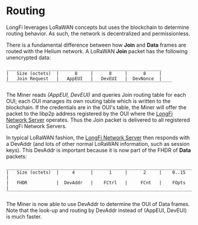 # Routing

LongFi leverages LoRaWAN concepts but uses the blockchain to determine routing behavior. As such, the network is decentralized and permissionless.

There is a fundamental difference between how **Join** and **Data** frames are routed with the Helium network. A LoRaWAN **Join** packet has the following unencrypted data:

```
___________________________________________________________
|   Size (octets)  |      8     |      8     |      8     |
|   Join Request   |   AppEUI   |   DevEUI   |  DevNonce  |
‾‾‾‾‾‾‾‾‾‾‾‾‾‾‾‾‾‾‾‾‾‾‾‾‾‾‾‾‾‾‾‾‾‾‾‾‾‾‾‾‾‾‾‾‾‾‾‾‾‾‾‾‾‾‾‾‾‾‾‾‾‾‾
```

The Miner reads *(AppEUI, DevEUI)* and queries Join routing table for each OUI; each OUI manages its own routing table which is written to the blockchain. If the credentials are in the OUI's table, the Miner will offer the packet to the libp2p address registered by the OUI where the [LongFi Network Server](/longfi/longfi-network-server) operates. Thus the Join packet is delivered to all registered LongFi Network Servers.

In typical LoRaWAN fashion, the [LongFi Network Server](/longfi/longfi-network-server) then responds with a DevAddr (and lots of other normal LoRaWAN information, such as session keys). This DevAddr is important because it is now part of the FHDR of **Data** packets:

```
________________________________________________________________________
|   Size (octets)  |     4      |      1     |      2     |    0..15   |
|   FHDR           |  DevAddr   |    FCtrl   |     FCnt   |    FOpts   |
‾‾‾‾‾‾‾‾‾‾‾‾‾‾‾‾‾‾‾‾‾‾‾‾‾‾‾‾‾‾‾‾‾‾‾‾‾‾‾‾‾‾‾‾‾‾‾‾‾‾‾‾‾‾‾‾‾‾‾‾‾‾‾‾‾‾‾‾‾‾‾‾‾‾‾‾
```

The Miner is now able to use DevAddr to determine the OUI of Data frames. Note that the look-up and routing by DevAddr instead of (AppEUI, DevEUI) is much faster.